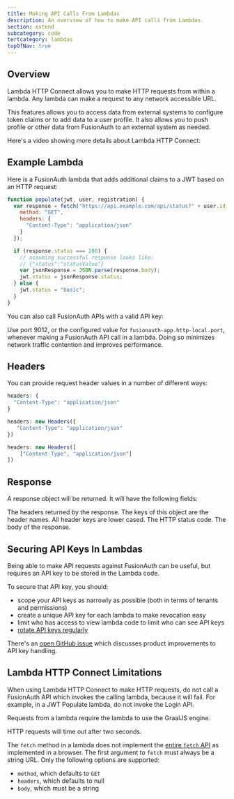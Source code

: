 ```yaml
---
title: Making API Calls From Lambdas
description: An overview of how to make API calls from Lambdas.
section: extend
subcategory: code
tertcategory: lambdas
topOfNav: true
---
```


<AdvancedPlanBlurb />

## Overview

Lambda HTTP Connect allows you to make HTTP requests from within a lambda. Any lambda can make a request to any network accessible URL.

This features allows you to access data from external systems to configure token claims or to add data to a user profile. It also allows you to push profile or other data from FusionAuth to an external system as needed.

Here's a video showing more details about Lambda HTTP Connect:

<YouTube id="_TnDUPQm3aQ" />

## Example Lambda

Here is a FusionAuth lambda that adds additional claims to a JWT based on an HTTP request:

```javascript title="A lambda which adds claims based on an external API."
function populate(jwt, user, registration) {
  var response = fetch("https://api.example.com/api/status?" + user.id, {
    method: "GET",
    headers: {
      "Content-Type": "application/json"
    }
  });

  if (response.status === 200) {
    // assuming successful response looks like:
    // {"status":"statusValue"}
    var jsonResponse = JSON.parse(response.body);
    jwt.status = jsonResponse.status;
  } else {
    jwt.status = "basic";
  }
}
```

You can also call FusionAuth APIs with a valid API key:

<MembershipLambda />

Use port 9012, or the configured value for `fusionauth-app.http-local.port`, whenever making a FusionAuth API call in a lambda. Doing so minimizes network traffic contention and improves performance.


## Headers

You can provide request header values in a number of different ways:

```javascript title="An anonymous object"
headers: {
  "Content-Type": "application/json"
}
```

```javascript title="A hash or map"
headers: new Headers({
   "Content-Type": "application/json"
})
```

```javascript title="An array"
headers: new Headers([
    ["Content-Type", "application/json"]
])
```

## Response

A response object will be returned. It will have the following fields:

<APIBlock>
  <APIField name="headers" type="Object">
    The headers returned by the response. The keys of this object are the header names. All header keys are lower cased.
  </APIField>
  <APIField name="status" type="Integer">
    The HTTP status code.
  </APIField>
  <APIField name="body" type="String">
    The body of the response.
  </APIField>
</APIBlock>

## Securing API Keys In Lambdas

Being able to make API requests against FusionAuth can be useful, but requires an API key to be stored in the Lambda code. 

To secure that API key, you should:

* scope your API keys as narrowly as possible (both in terms of tenants and permissions)
* create a unique API key for each lambda to make revocation easy
* limit who has access to view lambda code to limit who can see API keys
* [rotate API keys regularly](/docs/operate/secure-and-monitor/key-rotation)

There's an [open GitHub issue](https://github.com/FusionAuth/fusionauth-issues/issues/1629) which discusses product improvements to API key handling.

## Lambda HTTP Connect Limitations

When using Lambda HTTP Connect to make HTTP requests, do not call a FusionAuth API which invokes the calling lambda, because it will fail. For example, in a JWT Populate lambda, do not invoke the Login API.

Requests from a lambda require the lambda to use the GraalJS engine.

HTTP requests will time out after two seconds.

The `fetch` method in a lambda does not implement the [entire `fetch` API](https://developer.mozilla.org/en-US/docs/Web/API/Fetch_API) as implemented in a browser.
The first argument to `fetch` must always be a string URL.
Only the following options are supported:

* `method`, which defaults to `GET`
* `headers`, which defaults to null
* `body`, which must be a string


